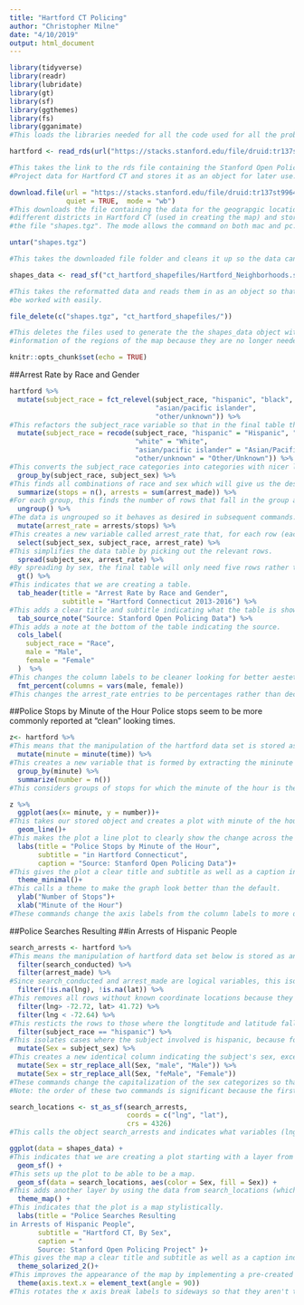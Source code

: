 ```yaml
---
title: "Hartford CT Policing"
author: "Christopher Milne"
date: "4/10/2019"
output: html_document
---
```


```r
library(tidyverse)
library(readr)
library(lubridate)
library(gt)
library(sf)
library(ggthemes)
library(fs)
library(gganimate)
#This loads the libraries needed for all the code used for all the problems.

hartford <- read_rds(url("https://stacks.stanford.edu/file/druid:tr137st9964/tr137st9964_ct_hartford_2019_02_25.rds"))

#This takes the link to the rds file containing the Stanford Open Policing
#Project data for Hartford CT and stores it as an object for later use.

download.file(url = "https://stacks.stanford.edu/file/druid:tr137st9964/tr137st9964_ct_hartford_shapefiles_2019_02_25.tgz", destfile = "shapes.tgz", 
              quiet = TRUE,  mode = "wb")
#This downloads the file containing the data for the geograpgic location of the
#different districts in Hartford CT (used in creating the map) and stores it as
#the file "shapes.tgz". The mode allows the command on both mac and pc.

untar("shapes.tgz")

#This takes the downloaded file folder and cleans it up so the data can be acessed.

shapes_data <- read_sf("ct_hartford_shapefiles/Hartford_Neighborhoods.shp")

#This takes the reformatted data and reads them in as an object so that they can
#be worked with easily.

file_delete(c("shapes.tgz", "ct_hartford_shapefiles/"))

#This deletes the files used to generate the the shapes_data object with the
#information of the regions of the map because they are no longer needed.

knitr::opts_chunk$set(echo = TRUE)
```

##Arrest Rate by Race and Gender
```r
hartford %>% 
  mutate(subject_race = fct_relevel(subject_race, "hispanic", "black", "white", 
                                    "asian/pacific islander",
                                    "other/unknown")) %>%
#This refactors the subject_race variable so that in the final table the races are listed in a logical order (descending in arrest rate).
  mutate(subject_race = recode(subject_race, "hispanic" = "Hispanic", "black" = "Black", 
                               "white" = "White", 
                               "asian/pacific islander" = "Asian/Pacific Islander",
                               "other/unknown" = "Other/Unknown")) %>% 
#This converts the subject_race categories into categories with nicer looking capitalization so that the race categories look better in the final table.
  group_by(subject_race, subject_sex) %>% 
#This finds all combinations of race and sex which will give us the desired 10 groups.
  summarize(stops = n(), arrests = sum(arrest_made)) %>% 
#For each group, this finds the number of rows that fall in the group and the number of those rows for which an arrest was made. (arrest_made is a logical type variable so sum(arrest_made) is the same as finding the sum of TRUEs.)
  ungroup() %>% 
#The data is ungrouped so it behaves as desired in subsequent commands.
  mutate(arrest_rate = arrests/stops) %>% 
#This creates a new variable called arrest_rate that, for each row (each group), finds the proportion of stops of that demographic that were arrests.
  select(subject_sex, subject_race, arrest_rate) %>% 
#This simplifies the data table by picking out the relevant rows.
  spread(subject_sex, arrest_rate) %>% 
#By spreading by sex, the final table will only need five rows rather than 10 because sex will be indicated by the column. This makes the graph easier to read and less busy looking.
  gt() %>% 
#This indicates that we are creating a table.
  tab_header(title = "Arrest Rate by Race and Gender",
             subtitle = "Hartford Connecticut 2013-2016") %>% 
#This adds a clear title and subtitle indicating what the table is showing.
  tab_source_note("Source: Stanford Open Policing Data") %>% 
#This adds a note at the bottom of the table indicating the source.
  cols_label(
    subject_race = "Race",
    male = "Male",
    female = "Female"
  )  %>% 
#This changes the column labels to be cleaner looking for better aestetic and clarity.
  fmt_percent(columns = vars(male, female))
#This changes the arrest_rate entries to be percentages rather than decimals because it looks cleaner and is more clear.
```

##Police Stops by Minute of the Hour
Police stops seem to be more commonly reported at "clean" looking times.
```r
z<- hartford %>% 
#This means that the manipulation of the hartford data set is stored as the object z.
  mutate(minute = minute(time)) %>% 
#This creates a new variable that is formed by extracting the mininute variable from each time.
  group_by(minute) %>% 
  summarize(number = n())
#This considers groups of stops for which the minute of the hour is the same and outputs a 2 column tibble where one column is the minute of the hour and the other is the number of stops falling in that minute of the hour. This will allow us to visualize whether there are trends in what minute of the hour stops are listed as occurring.

z %>% 
  ggplot(aes(x= minute, y = number))+
#This takes our stored object and creates a plot with minute of the hour on the x axis and the number of stops at that minute on y axis.
  geom_line()+
#This makes the plot a line plot to clearly show the change across the 60 minutes of the hour.
  labs(title = "Police Stops by Minute of the Hour",
       subtitle = "in Hartford Connecticut",
       caption = "Source: Stanford Open Policing Data")+
#This gives the plot a clear title and subtitle as well as a caption indicating the source.
  theme_minimal()+
#This calls a theme to make the graph look better than the default.
  ylab("Number of Stops")+
  xlab("Minute of the Hour")
#These commands change the axis labels from the column labels to more descriptive titles so the graph is easier to interpret.
```

##Police Searches Resulting 
##in Arrests of Hispanic People
```r
search_arrests <- hartford %>% 
#This means the manipulation of hartford data set below is stored as an object to be called later.
  filter(search_conducted) %>% 
  filter(arrest_made) %>% 
#Since search_conducted and arrest_made are logical variables, this isolates rows for which they are both TRUE.
  filter(!is.na(lng), !is.na(lat)) %>% 
#This removes all rows without known coordinate locations because they will not be able to be mapped.
  filter(lng> -72.72, lat> 41.72) %>% 
  filter(lng < -72.64) %>% 
#This resticts the rows to those where the longtitude and latitude fall in the region indicated by the shapes_data describing the regions of hartford. This makes the default zoom on the map better suited to make the map easy to interpret.
  filter(subject_race == "hispanic") %>% 
#This isolates cases where the subject involved is hispanic, because for this map I am only interested in the stops of hispanic people.
  mutate(Sex = subject_sex) %>% 
#This creates a new identical column indicating the subject's sex, except this column has a name that is cleaner for the sake of inproving the legend label in the final map.
  mutate(Sex = str_replace_all(Sex, "male", "Male")) %>% 
  mutate(Sex = str_replace_all(Sex, "feMale", "Female"))
#These commands change the capitalization of the sex categorizes so that they appear better in the map legend.
#Note: the order of these two commands is significant because the first command will recognize the "male" string in "female" and change it accordingly. This is why the second command changes "feMale" rather than "female".

search_locations <- st_as_sf(search_arrests, 
                             coords = c("lng", "lat"), 
                             crs = 4326) 
#This calls the object search_arrests and indicates what variables (lng and lat in this case) are to be used as the coordinate variables.

ggplot(data = shapes_data) +
#This indicates that we are creating a plot starting with a layer from the shapes_data we previously created.
  geom_sf() +
#This sets up the plot to be able to be a map.
  geom_sf(data = search_locations, aes(color = Sex, fill = Sex)) +
#This adds another layer by using the data from search_locations (which we already specified to use lng and lat) for the coordinate variables. The points in this layer are colored to indicate sex.
  theme_map() + 
#This indicates that the plot is a map stylistically.
  labs(title = "Police Searches Resulting 
in Arrests of Hispanic People",
       subtitle = "Hartford CT, By Sex", 
       caption = "
       Source: Stanford Open Policing Project" )+
#This gives the map a clear title and subtitle as well as a caption indicating the source.
  theme_solarized_2()+
#This improves the appearance of the map by implementing a pre-created set of visual style choices.
  theme(axis.text.x = element_text(angle = 90))
#This rotates the x axis break labels to sideways so that they aren't too cluttered to be read.
```

